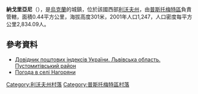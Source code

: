 {{coord|49|44|40|N|23|57|36|E|scale:100000|display=title}}

'''納戈里亞尼'''（{{lang-uk|Нагоряни}}），是[[烏克蘭|烏克蘭]]的城鎮，位於該國西部[[利沃夫州|利沃夫州]]，由[[普斯托梅特區|普斯托梅特區]]負責管轄，面積0.44平方公里，海拔高度301米，2001年人口1,247，人口密度每平方公里2,834.09人。

==參考資料==
*[http://www.uaidx.com/13/298/index Довідник поштових індексів України. Львівська область. Пустомитівський район] {{Wayback|url=http://www.uaidx.com/13/298/index |date=20161011013019 }}
* [http://weather.in.ua/ua/l'vovskaja/16532 Погода в селі Нагоряни] {{Wayback|url=http://weather.in.ua/ua/l%27vovskaja/16532 |date=20111221184441 }}

[[Category:利沃夫州村落|Category:利沃夫州村落]]
[[Category:普斯托梅特區村落|Category:普斯托梅特區村落]]


{{Lviv-geo-stub}}